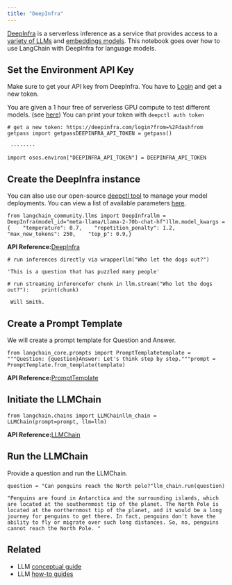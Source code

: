 ```yaml
---
title: "DeepInfra"
---
```


[DeepInfra](https://deepinfra.com/?utm_source=langchain) is a serverless inference as a service that provides access to a [variety of LLMs](https://deepinfra.com/models?utm_source=langchain) and [embeddings models](https://deepinfra.com/models?type=embeddings\&utm_source=langchain). This notebook goes over how to use LangChain with DeepInfra for language models.

## Set the Environment API Key

Make sure to get your API key from DeepInfra. You have to [Login](https://deepinfra.com/login?from=%2Fdash) and get a new token.

You are given a 1 hour free of serverless GPU compute to test different models. (see [here](https://github.com/deepinfra/deepctl#deepctl)) You can print your token with `deepctl auth token`

```
# get a new token: https://deepinfra.com/login?from=%2Fdashfrom getpass import getpassDEEPINFRA_API_TOKEN = getpass()
```

```
 ········
```

```
import osos.environ["DEEPINFRA_API_TOKEN"] = DEEPINFRA_API_TOKEN
```

## Create the DeepInfra instance

You can also use our open-source [deepctl tool](https://github.com/deepinfra/deepctl#deepctl) to manage your model deployments. You can view a list of available parameters [here](https://deepinfra.com/databricks/dolly-v2-12b#API).

```
from langchain_community.llms import DeepInfrallm = DeepInfra(model_id="meta-llama/Llama-2-70b-chat-hf")llm.model_kwargs = {    "temperature": 0.7,    "repetition_penalty": 1.2,    "max_new_tokens": 250,    "top_p": 0.9,}
```

**API Reference:**[DeepInfra](https://python.langchain.com/api_reference/community/llms/langchain_community.llms.deepinfra.DeepInfra.html)

```
# run inferences directly via wrapperllm("Who let the dogs out?")
```

```
'This is a question that has puzzled many people'
```

```
# run streaming inferencefor chunk in llm.stream("Who let the dogs out?"):    print(chunk)
```

```
 Will Smith.
```

## Create a Prompt Template

We will create a prompt template for Question and Answer.

```
from langchain_core.prompts import PromptTemplatetemplate = """Question: {question}Answer: Let's think step by step."""prompt = PromptTemplate.from_template(template)
```

**API Reference:**[PromptTemplate](https://python.langchain.com/api_reference/core/prompts/langchain_core.prompts.prompt.PromptTemplate.html)

## Initiate the LLMChain

```
from langchain.chains import LLMChainllm_chain = LLMChain(prompt=prompt, llm=llm)
```

**API Reference:**[LLMChain](https://python.langchain.com/api_reference/langchain/chains/langchain.chains.llm.LLMChain.html)

## Run the LLMChain

Provide a question and run the LLMChain.

```
question = "Can penguins reach the North pole?"llm_chain.run(question)
```

```
"Penguins are found in Antarctica and the surrounding islands, which are located at the southernmost tip of the planet. The North Pole is located at the northernmost tip of the planet, and it would be a long journey for penguins to get there. In fact, penguins don't have the ability to fly or migrate over such long distances. So, no, penguins cannot reach the North Pole. "
```

## Related

* LLM [conceptual guide](/oss/concepts/text_llms)
* LLM [how-to guides](/oss/how_to/#llms)
